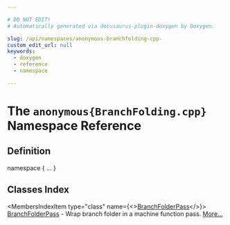 ```yaml
---

# DO NOT EDIT!
# Automatically generated via docusaurus-plugin-doxygen by Doxygen.

slug: /api/namespaces/anonymous-branchfolding-cpp-
custom_edit_url: null
keywords:
  - doxygen
  - reference
  - namespace

---
```





# The `anonymous{BranchFolding.cpp}` Namespace Reference

<DoxygenPage pluginConfig={pluginConfig}>



## Definition

<CodeBlock>namespace &#123; ... &#125;</CodeBlock>

## Classes Index

<MembersIndex>

<MembersIndexItem
  type="class"
  name={<><a href="/docs/api/classes/anonymous-namespace-branchfolding-cpp-/branchfolderpass">BranchFolderPass</a></>}>
<a href="/docs/api/classes/anonymous-namespace-branchfolding-cpp-/branchfolderpass">BranchFolderPass</a> - Wrap branch folder in a machine function pass. <a href="/docs/api/classes/anonymous-namespace-branchfolding-cpp-/branchfolderpass/#details">More...</a>
</MembersIndexItem>

</MembersIndex>


</DoxygenPage>
